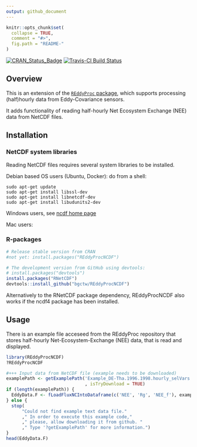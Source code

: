```yaml
---
output: github_document
---
```


<!-- 
README.md is generated from README.Rmd. Please edit that file
#knitr::knit("README.Rmd") 
rmarkdown::render("README.Rmd") 
maybe clear cache before
-->


```r
knitr::opts_chunk$set(
  collapse = TRUE,
  comment = "#>",
  fig.path = "README-"
)
```


[![CRAN_Status_Badge](http://www.r-pkg.org/badges/version/REddyProcNCDF)](http://cran.r-project.org/package=REddyProcNCDF)
[![Travis-CI Build Status](https://travis-ci.org/bgctw/REddyProcNCDF.svg?branch=master)](https://travis-ci.org/bgctw/REddyProcNCDF)


## Overview

This is an extension of the 
[`REddyProc` package](https://github.com/bgctw/REddyProc), 
which supports processing (half)hourly data from Eddy-Covariance sensors.

It adds functionality of reading half-hourly Net Ecosystem Exchange (NEE) 
data from NetCDF files.

## Installation
### NetCDF system libraries
Reading NetCDF files requires several system libraries to be installed.

Debian based OS users (Ubuntu, Docker): do from a shell:
```
sudo apt-get update
sudo apt-get install libssl-dev
sudo apt-get install libnetcdf-dev
sudo apt-get install libudunits2-dev
```

Windows users, see [ncdf home page](http://cirrus.ucsd.edu/~pierce/ncdf/)

Mac users: 

### R-packages
```r
# Release stable version from CRAN
#not yet: install.packages("REddyProcNCDF")

# The development version from GitHub using devtools:
# install.packages("devtools")
install.packages("RNetCDF")
devtools::install_github("bgctw/REddyProcNCDF")
```

Alternatively to the RNetCDF package dependency, REddyProcNCDF also works if the
ncdf4 package has been installed.

## Usage

There is an example file acceseed from the REddyProc repository that
stores half-hourly Net-Ecosystem-Exchange (NEE) data, that is read and displayed.


```r
library(REddyProcNCDF)
?REddyProcNCDF

#+++ Input data from NetCDF file (example needs to be downloaded)
examplePath <- getExamplePath('Example_DE-Tha.1996.1998.hourly_selVars.nc'
                              , isTryDownload = TRUE)
if (length(examplePath)) {
  EddyData.F <- fLoadFluxNCIntoDataframe(c('NEE', 'Rg', 'NEE_f'), examplePath)
} else {
  stop(
      "Could not find example text data file."
      ," In order to execute this example code,"
      ," please, allow downloading it from github. " 
      ," Type '?getExamplePath' for more information.")
}
head(EddyData.F)
```

